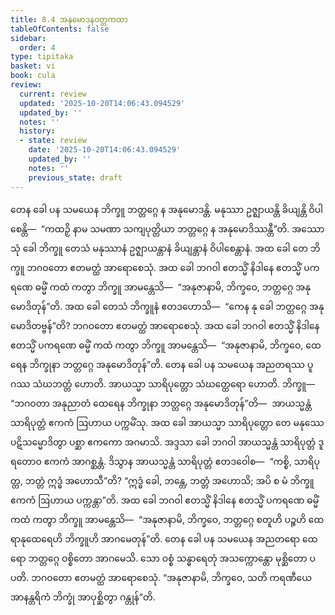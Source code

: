 ```yaml
---
title: 8.4 အနုမောဒနဝတ္တကထာ
tableOfContents: false
sidebar:
  order: 4
type: tipitaka
basket: vi
book: cula
review:
  current: review
  updated: '2025-10-20T14:06:43.094529'
  updated_by: ''
  notes: ''
  history:
  - state: review
    date: '2025-10-20T14:06:43.094529'
    updated_by: ''
    notes: ''
    previous_state: draft
---
```



<DynamicBreadcrumb />


<ReviewStatus review={frontmatter.review} showDetails={true} />

<HypothesisAnnotation frontmatter={frontmatter} />

<Division number="362" book="cula" e="ch" v="4" p="379">

<Paragraph number="1669" book="cula">
တေန ခေါ ပန သမယေန ဘိက္ခူ ဘတ္တဂ္ဂေ န အနုမောဒန္တိ. မနုဿာ ဥဇ္ဈာယန္တိ ခိယျန္တိ ဝိပါစေန္တိ—  “ကထဉှိ နာမ သမဏာ သကျပုတ္တိယာ ဘတ္တဂ္ဂေ န အနုမောဒိဿန္တီ”တိ. အဿောသုံ ခေါ ဘိက္ခူ တေသံ မနုဿာနံ ဥဇ္ဈာယန္တာနံ ခိယျန္တာနံ ဝိပါစေန္တာနံ. အထ ခေါ တေ ဘိက္ခူ ဘဂဝတော ဧတမတ္ထံ အာရောစေသုံ. အထ ခေါ ဘဂဝါ ဧတသ္မိံ နိဒါနေ ဧတသ္မိံ ပကရဏေ ဓမ္မိံ ကထံ ကတွာ ဘိက္ခူ အာမန္တေသိ—  “အနုဇာနာမိ, ဘိက္ခဝေ, ဘတ္တဂ္ဂေ အနုမောဒိတုန်”တိ. အထ ခေါ တေသံ ဘိက္ခူနံ ဧတဒဟောသိ—  “ကေန နု ခေါ ဘတ္တဂ္ဂေ အနုမောဒိတဗ္ဗန်”တိ? ဘဂဝတော ဧတမတ္ထံ အာရောစေသုံ. အထ ခေါ ဘဂဝါ ဧတသ္မိံ နိဒါနေ ဧတသ္မိံ ပကရဏေ ဓမ္မိံ ကထံ ကတွာ ဘိက္ခူ အာမန္တေသိ—  “အနုဇာနာမိ, ဘိက္ခဝေ, ထေရေန ဘိက္ခုနာ ဘတ္တဂ္ဂေ အနုမောဒိတုန်”တိ.
</Paragraph>

<Paragraph number="1670" book="cula">
တေန ခေါ ပန သမယေန အညတရဿ ပူဂဿ သံဃဘတ္တံ ဟောတိ. အာယသ္မာ သာရိပုတ္တော သံဃတ္ထေရော ဟောတိ. ဘိက္ခူ—  “ဘဂဝတာ အနုညာတံ ထေရေန ဘိက္ခုနာ ဘတ္တဂ္ဂေ အနုမောဒိတုန်”တိ—  အာယသ္မန္တံ သာရိပုတ္တံ ဧကကံ ဩဟာယ ပက္ကမိံသု. အထ ခေါ အာယသ္မာ သာရိပုတ္တော တေ မနုဿေ ပဋိသမ္မောဒိတွာ ပစ္ဆာ ဧကကော အဂမာသိ. အဒ္ဒသာ ခေါ ဘဂဝါ အာယသ္မန္တံ သာရိပုတ္တံ ဒူရတောဝ ဧကကံ အာဂစ္ဆန္တံ. ဒိသွာန အာယသ္မန္တံ သာရိပုတ္တံ ဧတဒဝေါစ—  “ကစ္စိ, သာရိပုတ္တ, ဘတ္တံ ဣဒ္ဓံ အဟောသီ”တိ? “ဣဒ္ဓံ ခေါ, ဘန္တေ, ဘတ္တံ အဟောသိ; အပိ စ မံ ဘိက္ခူ ဧကကံ ဩဟာယ ပက္ကန္တာ”တိ. အထ ခေါ ဘဂဝါ ဧတသ္မိံ နိဒါနေ ဧတသ္မိံ ပကရဏေ ဓမ္မိံ ကထံ ကတွာ ဘိက္ခူ အာမန္တေသိ—  “အနုဇာနာမိ, ဘိက္ခဝေ, ဘတ္တဂ္ဂေ စတူဟိ ပဉ္စဟိ ထေရာနုထေရေဟိ ဘိက္ခူဟိ အာဂမေတုန်”တိ.
</Paragraph>

<Paragraph number="1671" book="cula">
တေန ခေါ ပန သမယေန အညတရော ထေရော ဘတ္တဂ္ဂေ ဝစ္စိတော အာဂမေသိ. သော ဝစ္စံ သန္ဓာရေတုံ အသက္ကောန္တော မုစ္ဆိတော ပပတိ. ဘဂဝတော ဧတမတ္ထံ အာရောစေသုံ. “အနုဇာနာမိ, ဘိက္ခဝေ, သတိ ကရဏီယေ အာနန္တရိကံ ဘိက္ခုံ အာပုစ္ဆိတွာ ဂန္တုန်”တိ.
</Paragraph>
</Division>